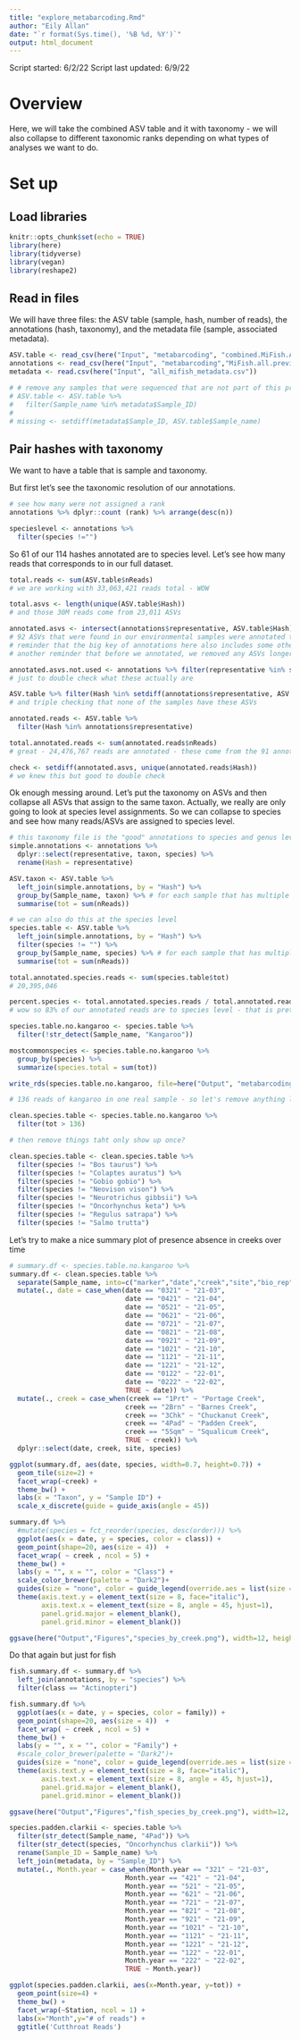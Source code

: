 ```yaml
---
title: "explore_metabarcoding.Rmd"
author: "Eily Allan"
date: "`r format(Sys.time(), '%B %d, %Y')`"
output: html_document
---
```


Script started: 6/2/22
Script last updated: 6/9/22

# Overview

Here, we will take the combined ASV table and it with taxonomy -  we will also collapse to different taxonomic ranks depending on what types of analyses we want to do. 

# Set up

## Load libraries

```r
knitr::opts_chunk$set(echo = TRUE)
library(here)
library(tidyverse)
library(vegan)
library(reshape2)
```

## Read in files 
We will have three files: the ASV table (sample, hash, number of reads), the annotations (hash, taxonomy), and the metadata file (sample, associated metadata).

```r

ASV.table <- read_csv(here("Input", "metabarcoding", "combined.MiFish.ASV.table.csv"))
annotations <- read_csv(here("Input", "metabarcoding","MiFish.all.previous.hashes.annotated.csv"))
metadata <- read.csv(here("Input", "all_mifish_metadata.csv"))

# # remove any samples that were sequenced that are not part of this project
# ASV.table <- ASV.table %>% 
#   filter(Sample_name %in% metadata$Sample_ID)
# 
# missing <- setdiff(metadata$Sample_ID, ASV.table$Sample_name)

```

## Pair hashes with taxonomy 
We want to have a table that is sample and taxonomy. 

But first let's see the taxonomic resolution of our annotations. 

```r

# see how many were not assigned a rank
annotations %>% dplyr::count (rank) %>% arrange(desc(n))

specieslevel <- annotations %>% 
  filter(species !="")

```

So 61 of our 114 hashes annotated are to species level. Let's see how many reads that corresponds to in our full dataset. 

```r
total.reads <- sum(ASV.table$nReads)
# we are working with 33,063,421 reads total - WOW

total.asvs <- length(unique(ASV.table$Hash))
# and those 30M reads come from 23,011 ASVs 

annotated.asvs <- intersect(annotations$representative, ASV.table$Hash)
# 92 ASVs that were found in our environmental samples were annotated to something (any taxonomic level)
# reminder that the big key of annotations here also includes some other samples (mock communities) - usually this would be weird that there are 116 annotations and so therefore some annotations are not used - but here the key is bigger than the dataset we are applying (the actual creek samples)
# another reminder that before we annotated, we removed any ASVs longer than 200 bp

annotated.asvs.not.used <- annotations %>% filter(representative %in% setdiff(annotations$representative, setdiff(annotations$representative, ASV.table$Hash)))
# just to double check what these actually are

ASV.table %>% filter(Hash %in% setdiff(annotations$representative, ASV.table$Hash))
# and triple checking that none of the samples have these ASVs

annotated.reads <- ASV.table %>% 
  filter(Hash %in% annotations$representative) 

total.annotated.reads <- sum(annotated.reads$nReads)
# great - 24,476,767 reads are annotated - these come from the 91 annotated ASVs in the dataset 

check <- setdiff(annotated.asvs, unique(annotated.reads$Hash))
# we knew this but good to double check 

```
Ok enough messing around. Let's put the taxonomy on ASVs and then collapse all ASVs that assign to the same taxon. Actually, we really are only going to look at species level assignments. So we can collapse to species and see how many reads/ASVs are assigned to species level. 

```r

# this taxonomy file is the "good" annotations to species and genus level so let's get rid of the other junk for right now 
simple.annotations <- annotations %>% 
  dplyr::select(representative, taxon, species) %>% 
  rename(Hash = representative)

ASV.taxon <- ASV.table %>% 
  left_join(simple.annotations, by = "Hash") %>% 
  group_by(Sample_name, taxon) %>% # for each sample that has multiple asvs that assign to the same taxa...
  summarise(tot = sum(nReads)) 

# we can also do this at the species level 
species.table <- ASV.table %>% 
  left_join(simple.annotations, by = "Hash") %>% 
  filter(species != "") %>% 
  group_by(Sample_name, species) %>% # for each sample that has multiple asvs that assign to the same taxa...
  summarise(tot = sum(nReads)) 

total.annotated.species.reads <- sum(species.table$tot)
# 20,395,046 

percent.species <- total.annotated.species.reads / total.annotated.reads *100 
# wow so 83% of our annotated reads are to species level - that is pretty good

species.table.no.kangaroo <- species.table %>% 
  filter(!str_detect(Sample_name, "Kangaroo")) 

mostcommonspecies <- species.table.no.kangaroo %>% 
  group_by(species) %>% 
  summarize(species.total = sum(tot)) 

write_rds(species.table.no.kangaroo, file=here("Output", "metabarcoding", "species.table.RDS"))

```

```r

# 136 reads of kangaroo in one real sample - so let's remove anything less than that?? 

clean.species.table <- species.table.no.kangaroo %>% 
  filter(tot > 136) 

# then remove things taht only show up once? 

clean.species.table <- clean.species.table %>% 
  filter(species != "Bos taurus") %>% 
  filter(species != "Colaptes auratus") %>% 
  filter(species != "Gobio gobio") %>% 
  filter(species != "Neovison vison") %>% 
  filter(species != "Neurotrichus gibbsii") %>% 
  filter(species != "Oncorhynchus keta") %>% 
  filter(species != "Regulus satrapa") %>% 
  filter(species != "Salmo trutta")

```

Let's try to make a nice summary plot of presence absence in creeks over time 

```r
# summary.df <- species.table.no.kangaroo %>% 
summary.df <- clean.species.table %>% 
  separate(Sample_name, into=c("marker","date","creek","site","bio_rep"), remove = TRUE) %>%
  mutate(., date = case_when(date == "0321" ~ "21-03",
                             date == "0421" ~ "21-04",
                             date == "0521" ~ "21-05",
                             date == "0621" ~ "21-06",
                             date == "0721" ~ "21-07",
                             date == "0821" ~ "21-08",
                             date == "0921" ~ "21-09",
                             date == "1021" ~ "21-10",
                             date == "1121" ~ "21-11",
                             date == "1221" ~ "21-12",
                             date == "0122" ~ "22-01",
                             date == "0222" ~ "22-02",
                             TRUE ~ date)) %>% 
  mutate(., creek = case_when(creek == "1Prt" ~ "Portage Creek",
                             creek == "2Brn" ~ "Barnes Creek",
                             creek == "3Chk" ~ "Chuckanut Creek",
                             creek == "4Pad" ~ "Padden Creek",
                             creek == "5Sqm" ~ "Squalicum Creek",
                             TRUE ~ creek)) %>% 
  dplyr::select(date, creek, site, species)

ggplot(summary.df, aes(date, species, width=0.7, height=0.7)) + 
  geom_tile(size=2) +
  facet_wrap(~creek) +
  theme_bw() +
  labs(x = "Taxon", y = "Sample ID") +
  scale_x_discrete(guide = guide_axis(angle = 45))

summary.df %>% 
  #mutate(species = fct_reorder(species, desc(order))) %>%
  ggplot(aes(x = date, y = species, color = class)) +
  geom_point(shape=20, aes(size = 4))  +
  facet_wrap( ~ creek , ncol = 5) + 
  theme_bw() +  
  labs(y = "", x = "", color = "Class") + 
  scale_color_brewer(palette = "Dark2")+
  guides(size = "none", color = guide_legend(override.aes = list(size = 9))) + 
  theme(axis.text.y = element_text(size = 8, face="italic"),
        axis.text.x = element_text(size = 8, angle = 45, hjust=1),
        panel.grid.major = element_blank(), 
        panel.grid.minor = element_blank())

ggsave(here("Output","Figures","species_by_creek.png"), width=12, height=7)
```

Do that again but just for fish 

```r
fish.summary.df <- summary.df %>% 
  left_join(annotations, by = "species") %>% 
  filter(class == "Actinopteri")

fish.summary.df %>% 
  ggplot(aes(x = date, y = species, color = family)) +
  geom_point(shape=20, aes(size = 4))  +
  facet_wrap( ~ creek , ncol = 5) + 
  theme_bw() +  
  labs(y = "", x = "", color = "Family") + 
  #scale_color_brewer(palette = "Dark2")+
  guides(size = "none", color = guide_legend(override.aes = list(size = 9))) + 
  theme(axis.text.y = element_text(size = 8, face="italic"),
        axis.text.x = element_text(size = 8, angle = 45, hjust=1),
        panel.grid.major = element_blank(), 
        panel.grid.minor = element_blank())

ggsave(here("Output","Figures","fish_species_by_creek.png"), width=12, height=7)


```

```r

species.padden.clarkii <- species.table %>% 
  filter(str_detect(Sample_name, "4Pad")) %>% 
  filter(str_detect(species, "Oncorhynchus clarkii")) %>% 
  rename(Sample_ID = Sample_name) %>% 
  left_join(metadata, by = "Sample_ID") %>% 
  mutate(., Month.year = case_when(Month.year == "321" ~ "21-03",
                             Month.year == "421" ~ "21-04",
                             Month.year == "521" ~ "21-05",
                             Month.year == "621" ~ "21-06",
                             Month.year == "721" ~ "21-07",
                             Month.year == "821" ~ "21-08",
                             Month.year == "921" ~ "21-09",
                             Month.year == "1021" ~ "21-10",
                             Month.year == "1121" ~ "21-11",
                             Month.year == "1221" ~ "21-12",
                             Month.year == "122" ~ "22-01",
                             Month.year == "222" ~ "22-02",
                             TRUE ~ Month.year))

ggplot(species.padden.clarkii, aes(x=Month.year, y=tot)) +
  geom_point(size=4) +
  theme_bw() +
  facet_wrap(~Station, ncol = 1) +
  labs(x="Month",y="# of reads") +
  ggtitle('Cutthroat Reads')


```
